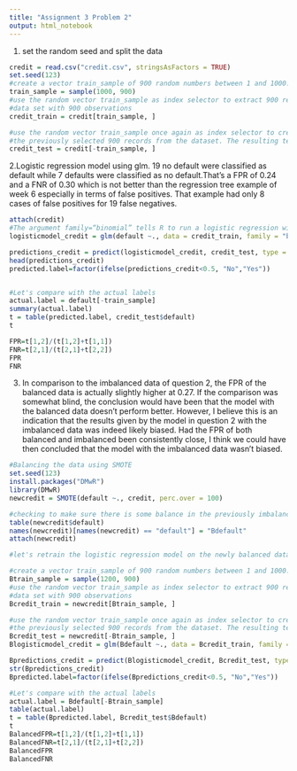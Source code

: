 ---
title: "Assignment 3 Problem 2"
output: html_notebook
---

1. set the random seed and split the data
```{r}
credit = read.csv("credit.csv", stringsAsFactors = TRUE)
set.seed(123)
#create a vector train_sample of 900 random numbers between 1 and 1000:
train_sample = sample(1000, 900)
#use the random vector train_sample as index selector to extract 900 records from the dataset giving the train
#data set with 900 observations
credit_train = credit[train_sample, ]

#use the random vector train_sample once again as index selector to create a test set by excluding
#the previously selected 900 records from the dataset. The resulting test set will include the remaining 100 records
credit_test = credit[-train_sample, ]


```

2.Logistic regression model using glm. 19 no default were classified as default while 7 defaults were classified as no default.That's a FPR of 0.24 and a FNR of 0.30 which is not better than the regression tree example of week 6  especially in terms of false positives. That example had only 8 cases of false positives for 19 false negatives.
```{r}
attach(credit)
#The argument family=“binomial” tells R to run a logistic regression with binary outcome variable
logisticmodel_credit = glm(default ~., data = credit_train, family = "binomial")

predictions_credit = predict(logisticmodel_credit, credit_test, type = "response")
head(predictions_credit)
predicted.label=factor(ifelse(predictions_credit<0.5, "No","Yes"))


#Let's compare with the actual labels
actual.label = default[-train_sample]
summary(actual.label)
t = table(predicted.label, credit_test$default)
t

FPR=t[1,2]/(t[1,2]+t[1,1])
FNR=t[2,1]/(t[2,1]+t[2,2])
FPR
FNR

```

3. In comparison to the imbalanced data of question 2, the FPR of the balanced data is actually slightly higher at 0.27. If the comparison was somewhat blind, the conclusion would have been that the model with the balanced data doesn't perform better. However, I believe this is an indication that the results given by the model in question 2 with the imbalanced data was indeed likely biased. Had the FPR of both balanced and imbalanced been consistently close, I think we could have then concluded that the model with the imbalanced data wasn't biased.
```{r}
#Balancing the data using SMOTE
set.seed(123)
install.packages("DMwR")
library(DMwR)
newcredit = SMOTE(default ~., credit, perc.over = 100)

#checking to make sure there is some balance in the previously imbalanced data
table(newcredit$default)
names(newcredit)[names(newcredit) == "default"] = "Bdefault"
attach(newcredit)

#let's retrain the logistic regression model on the newly balanced data set

#create a vector train_sample of 900 random numbers between 1 and 1000:
Btrain_sample = sample(1200, 900)
#use the random vector train_sample as index selector to extract 900 records from the dataset giving the train
#data set with 900 observations
Bcredit_train = newcredit[Btrain_sample, ]

#use the random vector train_sample once again as index selector to create a test set by excluding
#the previously selected 900 records from the dataset. The resulting test set will include the remaining 100 records
Bcredit_test = newcredit[-Btrain_sample, ]
Blogisticmodel_credit = glm(Bdefault ~., data = Bcredit_train, family = "binomial")

Bpredictions_credit = predict(Blogisticmodel_credit, Bcredit_test, type = "response")
str(Bpredictions_credit)
Bpredicted.label=factor(ifelse(Bpredictions_credit<0.5, "No","Yes"))

#Let's compare with the actual labels
actual.label = Bdefault[-Btrain_sample]
table(actual.label)
t = table(Bpredicted.label, Bcredit_test$Bdefault)
t
BalancedFPR=t[1,2]/(t[1,2]+t[1,1])
BalancedFNR=t[2,1]/(t[2,1]+t[2,2])
BalancedFPR
BalancedFNR


```


